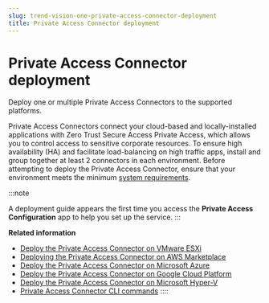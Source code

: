 ```yaml
---
slug: trend-vision-one-private-access-connector-deployment
title: Private Access Connector deployment
---
```

# Private Access Connector deployment

Deploy one or multiple Private Access Connectors to the supported platforms.

Private Access Connectors connect your cloud-based and locally-installed applications with Zero Trust Secure Access Private Access, which allows you to control access to sensitive corporate resources. To ensure high availability (HA) and facilitate load-balancing on high traffic apps, install and group together at least 2 connectors in each environment. Before attempting to deploy the Private Access Connector, ensure that your environment meets the minimum [system requirements](pa-connector-system-reqs.mdx).

:::note

A deployment guide appears the first time you access the **Private Access Configuration** app to help you set up the service.
:::

**Related information**

- [Deploy the Private Access Connector on VMware ESXi](deploy-pac-vmware-esxi.md "Connect your VMware ESXi applications with Zero Trust Secure Access Private Access and prevent unauthorized intrusions.")
- [Deploying the Private Access Connector on AWS Marketplace](private-access-aws-marketplace.md "Connect your AWS applications with Zero Trust Secure Access Private Access and prevent unauthorized intrusions.")
- [Deploy the Private Access Connector on Microsoft Azure](deploy-pac-azure.md "Connect your Azure Marketplace applications with Zero Trust Secure Access Private Access and prevent unauthorized intrusions.")
- [Deploy the Private Access Connector on Google Cloud Platform](deploy-pac-google-cloud-platform.md "Connect your Google Cloud Platform (GCP) applications with Zero Trust Secure Access Private Access and prevent unauthorized intrusions.")
- [Deploy the Private Access Connector on Microsoft Hyper-V](deploying-pac-ms-hyper-v.md "Connect your Microsoft Hyper-V applications with Zero Trust Secure Access Private Access and prevent unauthorized intrusions.")
- [Private Access Connector CLI commands](private-access-connector-cli.md "A list of available CLI commands for managing the Private Access Connector virtual appliance.")
::::
